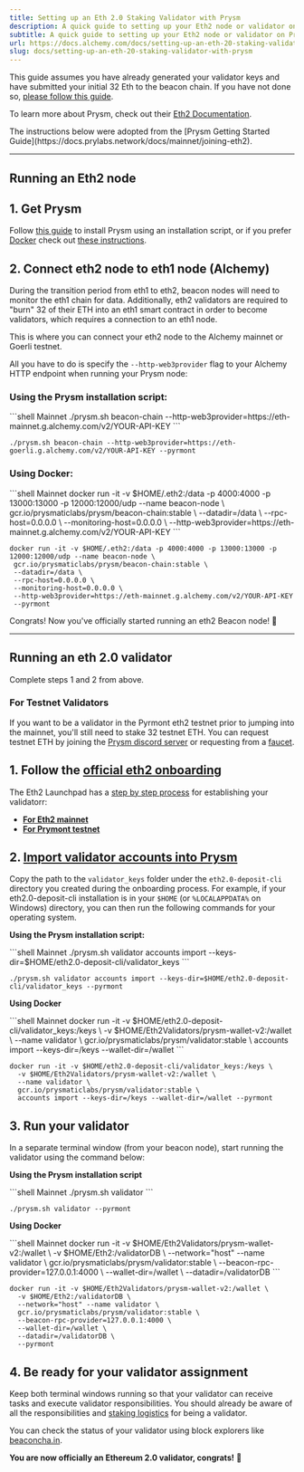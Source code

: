 ```yaml
---
title: Setting up an Eth 2.0 Staking Validator with Prysm
description: A quick guide to setting up your Eth2 node or validator on Prysm with Alchemy as your web3 provider.
subtitle: A quick guide to setting up your Eth2 node or validator on Prysm with Alchemy as your web3 provider.
url: https://docs.alchemy.com/docs/setting-up-an-eth-20-staking-validator-with-prysm
slug: docs/setting-up-an-eth-20-staking-validator-with-prysm
---
```


This guide assumes you have already generated your validator keys and have submitted your initial 32 Eth to the beacon chain. If you have not done so, [please follow this guide](/docs/running-an-eth20-staking-node-or-validator-with-alchemy).

To learn more about Prysm, check out their [Eth2 Documentation](https://docs.prylabs.network/docs/getting-started).

<Info>
  The instructions below were adopted from the [Prysm Getting Started Guide](https://docs.prylabs.network/docs/mainnet/joining-eth2).
</Info>

***

## Running an Eth2 node

## 1. Get Prysm

Follow [this guide](https://docs.prylabs.network/docs/install/install-with-script/) to install Prysm using an installation script, or if you prefer [Docker](https://docs.docker.com/get-docker/) check out [these instructions](https://docs.prylabs.network/docs/install/install-with-docker/).

## 2. Connect eth2 node to eth1 node (Alchemy)

During the transition period from eth1 to eth2, beacon nodes will need to monitor the eth1 chain for data. Additionally, eth2 validators are required to "burn" 32 of their ETH into an eth1 smart contract in order to become validators, which requires a connection to an eth1 node.

This is where you can connect your eth2 node to the Alchemy mainnet or Goerli testnet.

All you have to do is specify the `--http-web3provider` flag to your Alchemy HTTP endpoint when running your Prysm node:

### Using the Prysm installation script:

<CodeGroup>
  ```shell Mainnet
  ./prysm.sh beacon-chain --http-web3provider=https://eth-mainnet.g.alchemy.com/v2/YOUR-API-KEY
  ```

  ```shell Testnet
  ./prysm.sh beacon-chain --http-web3provider=https://eth-goerli.g.alchemy.com/v2/YOUR-API-KEY --pyrmont
  ```
</CodeGroup>

### Using Docker:

<CodeGroup>
  ```shell Mainnet
  docker run -it -v $HOME/.eth2:/data -p 4000:4000 -p 13000:13000 -p 12000:12000/udp --name beacon-node \
   gcr.io/prysmaticlabs/prysm/beacon-chain:stable \
   --datadir=/data \
   --rpc-host=0.0.0.0 \
   --monitoring-host=0.0.0.0 \
   --http-web3provider=https://eth-mainnet.g.alchemy.com/v2/YOUR-API-KEY
  ```

  ```shell Testnet
  docker run -it -v $HOME/.eth2:/data -p 4000:4000 -p 13000:13000 -p 12000:12000/udp --name beacon-node \
   gcr.io/prysmaticlabs/prysm/beacon-chain:stable \
   --datadir=/data \
   --rpc-host=0.0.0.0 \
   --monitoring-host=0.0.0.0 \
   --http-web3provider=https://eth-mainnet.g.alchemy.com/v2/YOUR-API-KEY
   --pyrmont
  ```
</CodeGroup>

Congrats! Now you've officially started running an eth2 Beacon node! 🎉

***

## Running an eth 2.0 validator

Complete steps 1 and 2 from above.

### For Testnet Validators

If you want to be a validator in the Pyrmont eth2 testnet prior to jumping into the mainnet, you'll still need to stake 32 testnet ETH. You can request testnet ETH by joining the [Prysm discord server](https://discord.com/invite/hmq4y2P) or requesting from a [faucet](https://goerli-faucet.slock.it).

## 1. Follow the [official eth2 onboarding](https://launchpad.ethereum.org/overview)

The Eth2 Launchpad has a [step by step process](https://launchpad.ethereum.org/overview) for establishing your validatorr:

* [**For Eth2 mainnet**](https://launchpad.ethereum.org/overview)
* [**For Prymont testnet**](https://pyrmont.launchpad.ethereum.org/overview)

## 2. [Import validator accounts into Prysm](https://docs.prylabs.network/docs/mainnet/joining-eth2#step-5-import-your-validator-accounts-into-prysm)

Copy the path to the `validator_keys` folder under the `eth2.0-deposit-cli` directory you created during the onboarding process. For example, if your eth2.0-deposit-cli installation is in your `$HOME` (or `%LOCALAPPDATA%` on Windows) directory, you can then run the following commands for your operating system.

**Using the Prysm installation script:**

<CodeGroup>
  ```shell Mainnet
  ./prysm.sh validator accounts import --keys-dir=$HOME/eth2.0-deposit-cli/validator_keys
  ```

  ```shell Testnet
  ./prysm.sh validator accounts import --keys-dir=$HOME/eth2.0-deposit-cli/validator_keys --pyrmont
  ```
</CodeGroup>

**Using Docker**

<CodeGroup>
  ```shell Mainnet
  docker run -it -v $HOME/eth2.0-deposit-cli/validator_keys:/keys \
   -v $HOME/Eth2Validators/prysm-wallet-v2:/wallet \
   --name validator \
   gcr.io/prysmaticlabs/prysm/validator:stable \
   accounts import --keys-dir=/keys --wallet-dir=/wallet
  ```

  ```shell Testnet
  docker run -it -v $HOME/eth2.0-deposit-cli/validator_keys:/keys \
    -v $HOME/Eth2Validators/prysm-wallet-v2:/wallet \
    --name validator \
    gcr.io/prysmaticlabs/prysm/validator:stable \
    accounts import --keys-dir=/keys --wallet-dir=/wallet --pyrmont
  ```
</CodeGroup>

## 3. Run your validator

In a separate terminal window (from your beacon node), start running the validator using the command below:

**Using the Prysm installation script**

<CodeGroup>
  ```shell Mainnet
  ./prysm.sh validator
  ```

  ```shell Testnet
  ./prysm.sh validator --pyrmont
  ```
</CodeGroup>

**Using Docker**

<CodeGroup>
  ```shell Mainnet
  docker run -it -v $HOME/Eth2Validators/prysm-wallet-v2:/wallet \
   -v $HOME/Eth2:/validatorDB \
   --network="host" --name validator \
   gcr.io/prysmaticlabs/prysm/validator:stable \
   --beacon-rpc-provider=127.0.0.1:4000 \
   --wallet-dir=/wallet \
   --datadir=/validatorDB
  ```

  ```shell Testnet
  docker run -it -v $HOME/Eth2Validators/prysm-wallet-v2:/wallet \
    -v $HOME/Eth2:/validatorDB \
    --network="host" --name validator \
    gcr.io/prysmaticlabs/prysm/validator:stable \
    --beacon-rpc-provider=127.0.0.1:4000 \
    --wallet-dir=/wallet \
    --datadir=/validatorDB \
    --pyrmont
  ```
</CodeGroup>

## 4. Be ready for your validator assignment

Keep both terminal windows running so that your validator can receive tasks and execute validator responsibilities. You should already be aware of all the responsibilities and [staking logistics](https://docs.ethhub.io/ethereum-roadmap/ethereum-2.0/proof-of-stake/#staking-logistics) for being a validator.

You can check the status of your validator using block explorers like [beaconcha.in](https://beaconcha.in).

**You are now officially an Ethereum 2.0 validator, congrats!** 🎉
